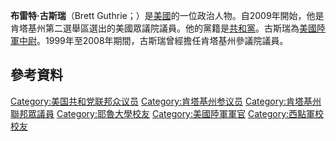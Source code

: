 {{blpunsourced|time=2016-01-02T14:20:01+00:00}}
{{Infobox officeholder
|name          = Brett Guthrie
|image         = Brett Guthrie, Official Photo.jpg
|state         = [[肯塔基州|肯塔基州]]
|district      = {{ushr|Kentucky|2|2nd}}
|term_start    = 2009年1月3日
|term_end      =
|predecessor   = [[Ron_Lewis|Ron Lewis]]
|successor     =
|state_senate1 = Kentucky
|district1     = 32nd
|term_start1   = 2000
|term_end1     = 2008
|predecessor1  = Frank Miller
|successor1    = Mike Reynolds
|birthname     = Steven Brett Guthrie
|birth_date    = {{birth date and age|1964|2|18}}
|birth_place   = [[Florence,_Alabama|Florence]], [[Alabama|Alabama]], [[United_States|U.S.]]
|death_date    =
|death_place   =
|party         = [[共和黨_(美國)|共和黨]]
|spouse        = Beth Guthrie
|alma_mater    = [[United_States_Military_Academy|United States Military Academy]]<br>[[Yale_School_of_Management|Yale University]]
|religion      = [[Churches_of_Christ|Church of Christ]]
|allegiance    = {{flag|United States}}
|branch={{flagicon image|Flag of the United States Army (unofficial proportions).svg}} [[美國陸軍|美國陸軍]]
|serviceyears  = 1987–1990
|rank          = [[File:US-O2_insignia.svg|10px]] [[中尉|中尉]]
|unit          = [[美國陸軍第101空降師|美國陸軍第101空降師]]
|awards        = [[Commendation_Medal|Army Commendation Medal]]<br>[[Achievement_Medal|Army Achievement Medal]]<br>[[Air_Assault_Badge|Air Assault Badge]]
}}
'''布雷特·古斯瑞'''（Brett Guthrie；{{bd|1964年|2月18日}}）是[[美國|美國]]的一位政治人物。自2009年開始，他是肯塔基州第二選舉區選出的美國眾議院議員。他的黨籍是[[共和黨_(美國)|共和黨]]。古斯瑞為[[美國陸軍|美國陸軍]][[中尉|中尉]]。1999年至2008年期間，古斯瑞曾經擔任肯塔基州參議院議員。
==參考資料==
{{reflist}}
{{DEFAULTSORT:Guthrie, Brett}}
[[Category:美国共和党联邦众议员|Category:美国共和党联邦众议员]]
[[Category:肯塔基州参议员|Category:肯塔基州参议员]]
[[Category:肯塔基州聯邦眾議員|Category:肯塔基州聯邦眾議員]]
[[Category:耶魯大學校友|Category:耶魯大學校友]]
[[Category:美國陸軍軍官|Category:美國陸軍軍官]]
[[Category:西點軍校校友|Category:西點軍校校友]]